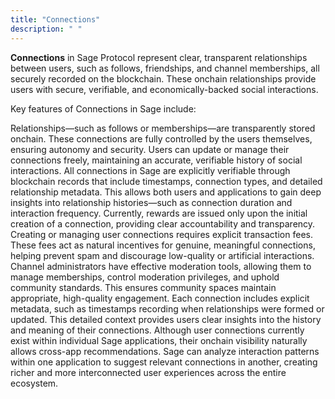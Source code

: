 ```yaml
---
title: "Connections"
description: " "
---
```


**Connections** in Sage Protocol represent clear, transparent relationships between users, such as follows, friendships, and channel memberships, all securely recorded on the blockchain. These onchain relationships provide users with secure, verifiable, and economically-backed social interactions.

Key features of Connections in Sage include:

<Card title="Decentralized Relationship Management">
  Relationships—such as follows or memberships—are transparently stored onchain. These connections are fully controlled by the users themselves, ensuring autonomy and security. Users can update or manage their connections freely, maintaining an accurate, verifiable history of social interactions.
</Card>

<Card title="Transparent Verification">
  All connections in Sage are explicitly verifiable through blockchain records that include timestamps, connection types, and detailed relationship metadata. This allows both users and applications to gain deep insights into relationship histories—such as connection duration and interaction frequency. Currently, rewards are issued only upon the initial creation of a connection, providing clear accountability and transparency.
</Card>

<Card title="Economic Incentives via Transaction Fees">
  Creating or managing user connections requires explicit transaction fees. These fees act as natural incentives for genuine, meaningful connections, helping prevent spam and discourage low-quality or artificial interactions.
</Card>

<Card title="Administrative Controls for Communities">
  Channel administrators have effective moderation tools, allowing them to manage memberships, control moderation privileges, and uphold community standards. This ensures community spaces maintain appropriate, high-quality engagement.
</Card>

<Card title="Clear Relationship Metadata">
  Each connection includes explicit metadata, such as timestamps recording when relationships were formed or updated. This detailed context provides users clear insights into the history and meaning of their connections.
</Card>

<Card title="Cross-App Relationship Context and Recommendations">
  Although user connections currently exist within individual Sage applications, their onchain visibility naturally allows cross-app recommendations. Sage can analyze interaction patterns within one application to suggest relevant connections in another, creating richer and more interconnected user experiences across the entire ecosystem.
</Card>